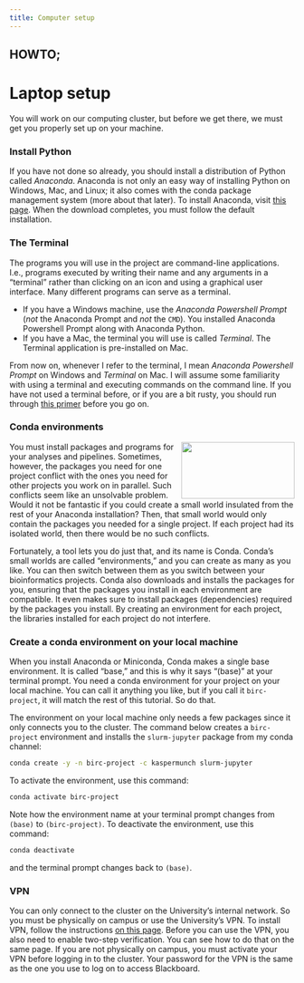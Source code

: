 ```yaml
---
title: Computer setup
---
```


## HOWTO;

# Laptop setup

You will work on our computing cluster, but before we get there, we must get you properly set up on your machine.

### Install Python

If you have not done so already, you should install a distribution of Python called *Anaconda*. Anaconda is not only an easy way of installing Python on Windows, Mac, and Linux; it also comes with the conda package management system (more about that later). To install Anaconda, visit  [this page](https://www.anaconda.com/download). When the download completes, you must follow the default installation.

### The Terminal

The programs you will use in the project are command-line applications. I.e., programs executed by writing their name and any arguments in a "terminal" rather than clicking on an icon and using a graphical user interface. Many different programs can serve as a terminal.

- If you have a Windows machine, use the *Anaconda Powershell Prompt* (*not* the Anaconda Prompt and *not* the `CMD`). You installed Anaconda Powershell Prompt along with Anaconda Python. 
- If you have a Mac, the terminal you will use is called *Terminal*. The Terminal application is pre-installed on Mac. 

From now on, whenever I refer to the terminal, I mean *Anaconda Powershell Prompt* on Windows and *Terminal* on Mac. I will assume some familiarity with using a terminal and executing commands on the command line. If you have not used a terminal before, or if you are a bit rusty, you should run through [this primer](https://lifehacker.com/5633909/who-needs-a-mouse-learn-to-use-the-command-line-for-almost-anything) before you go on.

### Conda environments

<img src="https://docs.conda.io/en/latest/_images/conda_logo.svg" align="right" width="200" height="100" />

You must install packages and programs for your analyses and pipelines. Sometimes, however, the packages you need for one project conflict with the ones you need for other projects you work on in parallel. Such conflicts seem like an unsolvable problem. Would it not be fantastic if you could create a small world insulated from the rest of your Anaconda installation? Then, that small world would only contain the packages you needed for a single project. If each project had its isolated world, then there would be no such conflicts. 

Fortunately, a tool lets you do just that, and its name is Conda. Conda's small worlds are called "environments," and you can create as many as you like. You can then switch between them as you switch between your bioinformatics projects. Conda also downloads and installs the packages for you, ensuring that the packages you install in each environment are compatible. It even makes sure to install packages (dependencies) required by the packages you install. By creating an environment for each project, the libraries installed for each project do not interfere.

### Create a conda environment on your local machine

When you install Anaconda or Miniconda, Conda makes a single base environment. It is called "base," and this is why it says "(base)" at your terminal prompt. You need a conda environment for your project on your local machine. You can call it anything you like, but if you call it `birc-project`, it will match the rest of this tutorial. So do that.

The environment on your local machine only needs a few packages since it only connects you to the cluster. The command below creates a `birc-project` environment and installs the `slurm-jupyter` package from my conda channel:

```.bash
conda create -y -n birc-project -c kaspermunch slurm-jupyter
```

To activate the environment, use this command:

```.bash
conda activate birc-project
```

Note how the environment name at your terminal prompt changes from `(base)` to `(birc-project)`. To deactivate the environment, use this command:

```.bash
conda deactivate
```

and the terminal prompt changes back to `(base)`.

### VPN

You can only connect to the cluster on the University's internal network. So you must be physically on campus or use the University's VPN. To install VPN, follow the instructions [on this page](https://studerende.au.dk/it-support/vpn/). Before you can use the VPN, you also need to enable two-step verification. You can see how to do that on the same page. If you are not physically on campus, you must activate your VPN before logging in to the cluster. Your password for the VPN is the same as the one you use to log on to access Blackboard.